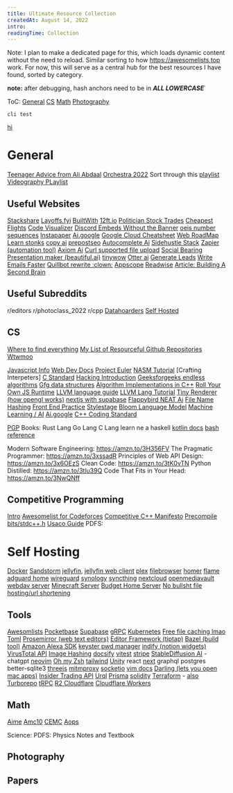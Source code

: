 ```yaml
---
title: Ultimate Resource Collection
createdAt: August 14, 2022
intro:
readingTime: Collection
---
```


Note: I plan to make a dedicated page for this, which loads dynamic content without the need to reload. Similar sorting to how 
https://awesomelists.top work. For now, this will serve as a central hub for the best resources I have found, sorted by category.

<Info>**note:** after debugging, hash anchors need to be in _**ALL LOWERCASE**_`</Info>

ToC:
[General](#general)
[CS](#cs)
[Math](#math)
[Photography](#photography)

`cli test`

[hi](#self-hosting)

# General 


[Teenager Advice from Ali Abdaal](https://www.youtube.com/watch?v=YuCRDlEFaw4)
[Orchestra 2022](https://drive.google.com/drive/u/0/folders/1OOAvRZaSQccXAFR3O21MG6Sape3H_UGq)
Sort through this [playlist](https://www.youtube.com/playlist?list=PL1cf7V1pT1U3d7Xm0AeJ48hCBJtEduj0O)
[Videography PLaylist](https://www.youtube.com/playlist?list=PL1cf7V1pT1U0Apkx3geIbcJY2vqopN1fJ)

## Useful Websites

[Stackshare](https://stackshare.io/)
[Layoffs.fyi](https://layoffs.fyi)
[BuiltWith](https://builtwith.com/)
[12ft.io](https://12ft.io/)
[Politician Stock Trades](https://www.smartinsider.com/politicians/)
[Cheapest Flights](https://skiplagged.com/)
[Code Visualizer](https://pythontutor.com/visualize.html#mode=edit)
[Discord Embeds Without the Banner](https://justlink.to)
[oeis number sequences](https://oeis.org/)
[Instapaper](https://www.instapaper.com/u)
[Ai.google](https://ai.google/)
[Google Cloud Cheatsheet](https://googlecloudcheatsheet.withgoogle.com/)
[Web RoadMap](https://roadmap.sh)
[Learn stonks](https://shiftsearch.com/)
[copy ai](https://www.copy.ai/)
[prepostseo](https://www.prepostseo.com/)
[Autocomplete Ai](https://jenni.ai/)
[Sidehustle Stack](https://sidehustlestack.co/)
[Zapier (automation tool)](https://zapier.com/)
[Axiom Ai](https://axiom.ai/)
[Curl supported file upload](https://curls.it)
[Social Bearing](https://socialbearing.com/)
[Presentation maker (beautiful.ai)](https://www.beautiful.ai/)
[tinywow](https://tinywow.com/)
[Otter ai](https://otter.ai/)
[Generate Leads](https://phantombuster.com/)
[Write Emails Faster](https://rytr.me/)
[Quillbot rewrite :clown:](https://quillbot.com/)
[Appscope](https://appsco.pe/)
[Readwise](https://readwise.io/)
[Article: Building A Second Brain](https://maggieappleton.com/basb)


## Useful Subreddits

r/editors
r/photoclass_2022
r/cpp
[Datahoarders](https://www.reddit.com/r/DataHoarder/)
[Self Hosted](https://www.reddit.com/r/selfhosted)

## CS

[Where to find everything](https://awesomelists.top)
[My List of Resourceful Github Repositories](https://github.com/stars/Green-Thanos/lists/resoures)
[Wtwmoo](https://wtmoo.is)

[Javascript Info](https://javascript.info)
[Web Dev Docs](https://developer.mozilla.org)
[Project Euler](https://stylestage.dev/)
[NASM Tutorial](https://cs.lmu.edu/~ray/notes/nasmtutorial/)
[Crafting Interpeters]
[C Standard](https://port70.net/~nsz/c/c99/n1256.html)
[Hacking Introduction](https://www.hacksplaining.com/)
[Geeksforgeeks endless algorithms](https://www.geeksforgeeks.org/fundamentals-of-algorithms/)
[Gfg data structures](https://www.geeksforgeeks.org/data-structures/)
[Algorithm Implementations in C++](https://github.com/TheAlgorithms/C-Plus-Plus)
[Roll Your Own JS Runtime](https://deno.com/blog/roll-your-own-javascript-runtime)
[LLVM language guide](https://mukulrathi.com/create-your-own-programming-language/llvm-ir-cpp-api-tutorial/)
[LLVM Lang Tutorial](https://llvm.org/docs/tutorial/MyFirstLanguageFrontend/index.html)
[Tiny Renderer (how opengl works)](https://github.com/ssloy/tinyrenderer/wiki)
[nextjs with supabase](https://auth0.com/blog/using-nextjs-and-auth0-with-supabase/)
[Flappybird NEAT Ai](https://www.youtube.com/watch?v=MMxFDaIOHsE&list=PLzMcBGfZo4-lwGZWXz5Qgta_YNX3_vLS2&index=2)
[File Name Hashing](https://medium.com/eonian-technologies/file-name-hashing-creating-a-hashed-directory-structure-eabb03aa4091)
[Front End Practice](https://www.frontendpractice.com/projects)
[Stylestage](https://stylestage.dev/)
[Bloom Language Model](https://bigscience.huggingface.co/)
[Machine Learning / AI](https://huggingface.co/)
[Ai.google](https://ai.google/)
[C++ Coding Standard](https://users.ece.cmu.edu/~eno/coding/CppCodingStandard.html)

[PGP](https://pgp.help)
Books:
Rust Lang 
Go Lang 
C Lang 
learn ne a haskell
[kotlin docs](https://kotlinlang.org/docs/home.html)
[bash reference](https://www.gnu.org/software/bash/manual/bash.html)

Modern Software Engineering: https://amzn.to/3H356FV
The Pragmatic Programmer: https://amzn.to/3xssadR
Principles of Web API Design: https://amzn.to/3x6OEzS
Clean Code: https://amzn.to/3tK0vTN
Python Distilled: https://amzn.to/3tlu39Q
Code That Fits in Your Head: https://amzn.to/3NwQNff


## Competitive Programming

[Intro](/notes/posts/test)
[Awesomelist for Codeforces](https://codeforces.com/blog/entry/23054)
[Competitive C++ Manifesto](https://codeforces.com/blog/entry/64218)
[Precompile bits/stdc++.h](https://codeforces.com/blog/entry/53909)
[Usaco Guide](usaco.guide)
PDFS: 


# Self Hosting

[Docker](https://www.docker.com/)
[Sandstorm](https://sandstorm.io/install)
[jellyfin](https://jellyfin.org/), [jellyfin web client](https://github.com/jellyfin/jellyfin-web)
[plex](https://www.plex.tv/)
[filebrowser]()
[homer](https://github.com/bastienwirtz/homer)
[flame]()
[adguard home]()
[wireguard](https://github.com/linuxserver/docker-wireguard)
[synology]()
[syncthing]()
[nextcloud]()
[openmediavault]()
[webdav server](https://docs.bytemark.co.uk/article/run-your-own-webdav-server-with-docker/)
[Minecraft Server](https://www.youtube.com/watch?v=TxjvC6GRjkU)
[Budget Home Server](https://www.youtube.com/watch?v=72D3MvPk3Xs&t=414s)
[No bullsht file hosting/url shortening](https://git.0x0.st/mia/0x0)

## Tools
[Awesomlists](https://awesomelists.top/#/)
[Pocketbase](https://pocketbase.io/)
[Supabase](https://supabase.com/docs/guides/hosting/overview)
[gRPC](https://grpc.io/)
[Kubernetes](https://kubernetes.io/)
[Free file caching lmao](https://statically.io/)
[Toml](https://toml.io/en/)
[Prosemirror (web text editors)](https://prosemirror.net/)
[Editor Framework (tiptap)](https://tiptap.dev)
[Bazel (build tool)](https://bazel.build/) 
[Amazon Alexa SDK](https://developer.amazon.com/en-US/docs/alexa/alexa-skills-kit-sdk-for-java/set-up-the-sdk.html)
[keyster pwd manager](https://keyster.io/)
[indify (notion widgets)](https://indify.co/)
[VirusTotal API](https://developers.virustotal.com/reference/overview)
[Image Hashing](https://github.com/pwlmaciejewski/imghash)
[docsify](https://docsify.js.org/#/)
[vitest](https://vitest.dev/)
[stripe](https://stripe.com/)
[StableDiffusion AI](https://github.com/Stability-AI/stablediffusion)
    - chatgpt
[neovim](https://neovim.io/)
[Oh my Zsh](https://ohmyz.sh/)
[tailwind](https://tailwindcss.com/)
[Unity](https://unity.com/)
react
[next](https://nextjs.org/)
graphql
postgres
better-sqlite3
[threejs](https://threejs.org/)
[mitmproxy](https://mitmproxy.org/)
[socketio](https://socket.io/docs/v4/)
[vim docs](https://vimhelp.org/)
[Darling (lets you open mac apps)](https://www.darlinghq.org/)
[Insider Trading API](https://sec-api.io/docs/insider-ownership-trading-api#:~:text=The%20Insider%20Trading%20Data%20API,other%20executives%20are%20fully%20searchable.)
[Urql](https://formidable.com/open-source/urql/)
[Prisma](https://www.prisma.io/)
[solidity](https://docs.soliditylang.org/en/v0.8.17/)
[Terraform](https://www.terraform.io/)
    - [also](https://github.com/milliHQ/terraform-aws-next-js)
[Turborepo](https://turbo.build/)
[tRPC](https://trpc.io/)
[R2 Cloudflare](https://www.cloudflare.com/products/r2/)
[Cloudflare Workers](https://workers.cloudflare.com/)

## Math

[Aime](https://www.isinj.com/mt-aime/)
[Amc10](https://www.isinj.com/mt-amc10/)
[CEMC](https://www.cemc.uwaterloo.ca/contests/pcf.html)
[Aops](https://artofproblemsolving.com/)

Science:
PDFS: Physics Notes and Textbook

## Photography

## Papers
